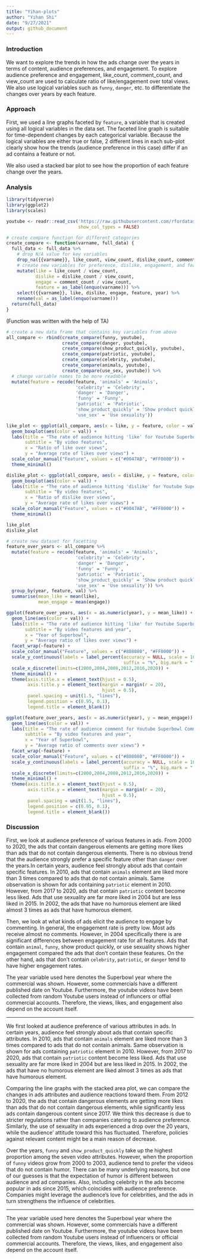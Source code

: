 ```yaml
---
title: "Yihan-plots"
author: "Yihan Shi"
date: "9/27/2021"
output: github_document
---
```

### Introduction
We want to explore the trends in how the ads change over the years in terms of content, 
audience preferences, and engagement. To explore audience preference and engagement,
like_count, comment_count, and view_count are used to calculate ratio of like/engagement
over total views. We also use logical variables such as `funny`, `danger`, etc. 
to differentiate the changes over years by each feature.

### Approach 
First, we used a line graphs faceted by `feature`, a variable that is created using
all logical variables in the data set. The faceted line graph is suitable for time-dependent
changes by each categorical variable. Because the logical variables are either true or
false, 2 different lines in each sub-plot clearly show how the trends (audience
preference in this case) differ if an ad contains a feature or not.

We also used a stacked bar plot to see how the proportion of each feature change
over the years.

### Analysis

```r
library(tidyverse)
library(ggplot2)
library(scales)
```

```r
youtube <- readr::read_csv('https://raw.githubusercontent.com/rfordatascience/tidytuesday/master/data/2021/2021-03-02/youtube.csv', 
                           show_col_types = FALSE)
```


```r
# create compare function for different categories
create_compare <- function(varname, full_data) {
  full_data <- full_data %>% 
    # drop N/A value for key variables 
    drop_na({{varname}}, like_count, view_count, dislike_count, comment_count) %>% 
    # create new variables for preference, dislike, engagement, and features
    mutate(like = like_count / view_count,
           dislike = dislike_count / view_count,
           engage = comment_count / view_count,
           feature = as_label(enquo(varname))) %>% 
    select({{varname}}, like, dislike, engage, feature, year) %>%
    rename(val = as_label(enquo(varname)))
  return(full_data)
}
```
(Function was written with the help of TA)

```r
# create a new data frame that contains key variables from above 
all_compare <- rbind(create_compare(funny, youtube),
                     create_compare(danger, youtube),
                     create_compare(show_product_quickly, youtube),
                     create_compare(patriotic, youtube),
                     create_compare(celebrity, youtube),
                     create_compare(animals, youtube),
                     create_compare(use_sex, youtube)) %>% 
  # change variable names to be more readable
  mutate(feature = recode(feature, 'animals' = 'Animals', 
                          'celebrity' = 'Celebrity', 
                          'danger' = 'Danger',
                          'funny' = 'Funny',
                          'patriotic' = 'Patriotic',
                          'show_product_quickly' = 'Show product quickly',
                          'use_sex' = 'Use sexuality'))
```


```r
like_plot <- ggplot(all_compare, aes(x = like, y = feature, color = val)) +
  geom_boxplot(aes(color = val)) + 
  labs(title = "The rate of audience hitting 'like' for Youtube Superbowl Commercials\nOver all years from 2000 to 2020",
       subtitle = "By video features",
       x = "Ratio of like over views",
       y = "Average rate of likes over views") +
  scale_color_manual("Feature", values = c("#0047AB", "#FF0000")) +
  theme_minimal()
```


```r
dislike_plot <- ggplot(all_compare, aes(x = dislike, y = feature, color = val)) +
  geom_boxplot(aes(color = val)) + 
  labs(title = "The rate of audience hitting 'dislike' for Youtube Superbowl Commercials\nOver all years from 2000 to 2020",
       subtitle = "By video features",
       x = "Ratio of dislike over views",
       y = "Average rate of likes over views") +
  scale_color_manual("Feature", values = c("#0047AB", "#FF0000")) +
  theme_minimal()
```

```r
like_plot
dislike_plot
```





```r
# create new dataset for facetting
feature_over_years <- all_compare %>% 
  mutate(feature = recode(feature, 'animals' = 'Animals', 
                          'celebrity' = 'Celebrity', 
                          'danger' = 'Danger',
                          'funny' = 'Funny',
                          'patriotic' = 'Patriotic',
                          'show_product_quickly' = 'Show product quickly',
                          'use_sex' = 'Use sexuality')) %>% 
  group_by(year, feature, val) %>% 
  summarise(mean_like = mean(like),
            mean_engage = mean(engage))
```


```r
ggplot(feature_over_years, aes(x = as.numeric(year), y = mean_like)) + 
  geom_line(aes(color = val)) + 
  labs(title = "The rate of audience hitting 'like' for Youtube Superbowl Commercials\nEach year from 2000 to 2020",
       subtitle = "By video features and year",
       x = "Year of Superbowl",
       y = "Average ratio of likes over views") +
  facet_wrap(~feature) +
  scale_color_manual("Feature", values = c("#808080", "#FF0000")) +
  scale_y_continuous(labels = label_percent(accuracy = NULL, scale = 100, prefix = "",
                                            suffix = "%", big.mark = " ", decimal.mark = ".", trim = TRUE)) +
  scale_x_discrete(limits=c(2000,2004,2008,2012,2016,2020)) + 
  theme_minimal() +
  theme(axis.title.x = element_text(hjust = 0.5),
        axis.title.y = element_text(margin = margin(r = 20),
                                    hjust = 0.5),
        panel.spacing = unit(1.5, "lines"),
        legend.position = c(0.95, 0.1),
        legend.title = element_blank())
```


```r
ggplot(feature_over_years, aes(x = as.numeric(year), y = mean_engage)) + 
  geom_line(aes(color = val)) + 
  labs(title = "The rate of audience comment for Youtube Superbowl Commercials\nEach year from 2000 to 2020",
       subtitle = "By video features and year",
       x = "Year of Superbowl",
       y = "Average ratio of comments over views") +
  facet_wrap(~feature) +
  scale_color_manual("Feature", values = c("#808080", "#FF0000")) +
  scale_y_continuous(labels = label_percent(accuracy = NULL, scale = 100, prefix = "",
                                            suffix = "%", big.mark = " ", decimal.mark = ".", trim = TRUE)) +
  scale_x_discrete(limits=c(2000,2004,2008,2012,2016,2020)) + 
  theme_minimal() +
  theme(axis.title.x = element_text(hjust = 0.5),
        axis.title.y = element_text(margin = margin(r = 20),
                                    hjust = 0.5),
        panel.spacing = unit(1.5, "lines"),
        legend.position = c(0.95, 0.1),
        legend.title = element_blank())
```

### Discussion
First, we look at audience preference of various features in ads. From 2000 to 
2020, the ads that contain dangerous elements are getting more likes than ads that
do not contain dangerous elements. There is no obvious trend that the audience
strongly prefer a specific feature other than `danger` over the years.In certain 
years, audience feel strongly about ads that contain specific features.
In 2010, ads that contain `animals` element are liked more than 3 times compared 
to ads that do not contain animals. Same observation is shown for ads containing
`patriotic` element in 2010. However, from 2017 to 2020, ads that
contain `patriotic` content become less liked. Ads that use sexuality are far more
liked in 2004 but are less liked in 2015. In 2002, the ads that have no humorous 
element are liked almost 3 times as ads that have humorous element. 

Then, we look at what kinds of ads elicit the audience to engage by commenting.
In general, the engagement rate is pretty low. Most ads receive almost no comments.
However, in 2004 specifically there is are significant differences between engagement 
rate for all features. Ads that contain `animal`, `funny`, show product quickly, 
or use sexuality shows higher engagement compared the ads that don't contain these
features. On the other hand, ads that don't contain `celebrity`, `patriotic`, or 
`danger` tend to have higher engagement rates.

The year variable used here denotes the Superbowl year where the commercial was 
shown. However, some commercials have a different published date on Youtube.
Furthermore, the youtube videos have been collected from random Youtube users 
instead of influncers or offial commercial accounts. Therefore, the views, likes,
and engagement also depend on the account itself.





--------

We first looked at audience preference of various attributes in ads. 
In certain years, audience feel strongly about ads that contain specific attributes.
In 2010, ads that contain `animals` element are liked more than 3 times compared 
to ads that do not contain animals. Same observation is shown for ads containing
`patriotic` element in 2010. However, from 2017 to 2020, ads that contain `patriotic`
content become less liked. Ads that use sexuality are far more liked in 2004 but 
are less liked in 2015. In 2002, the ads that have no humorous element are liked 
almost 3 times as ads that have humorous element. 

Comparing the line graphs with the stacked area plot, we can compare the changes 
in ads attributes and audience reactions toward them. From 2012 to 2020, the ads 
that contain dangerous elements are getting more likes than ads that do not contain 
dangerous elements, while significantly less ads contain dangerous content since 
2017. We think this decrease is due to stricter regulations rather than companies
catering to audience preference. Similarly, the use of sexuality in ads experienced 
a drop over the 20 years, while the audience' attitude toward this has fluctuated.
Therefore, policies against relevant content might be a main reason of decrease.

Over the years, `funny` and `show_product_quickly` take up the highest proportion 
among the seven video attributes. However, when the proportion of `funny` videos
grow from 2000 to 2003, audience tend to prefer the videos that do not contain humor.
There can be many underlying reasons, but one of our guesses is that the
expectation of humor is different between audience and ad companies. Also, including 
celebrity in the ads become popular in ads since 2015, which coincides with audience
preference. Companies might leverage the audience's love for celebrities, and the 
ads in turn strengthens the influence of celebrities.

-------

The year variable used here denotes the Superbowl year where the commercial was 
shown. However, some commercials have a different published date on Youtube.
Furthermore, the youtube videos have been collected from random Youtube users 
instead of influencers or official commercial accounts. Therefore, the views, likes,
and engagement also depend on the account itself.